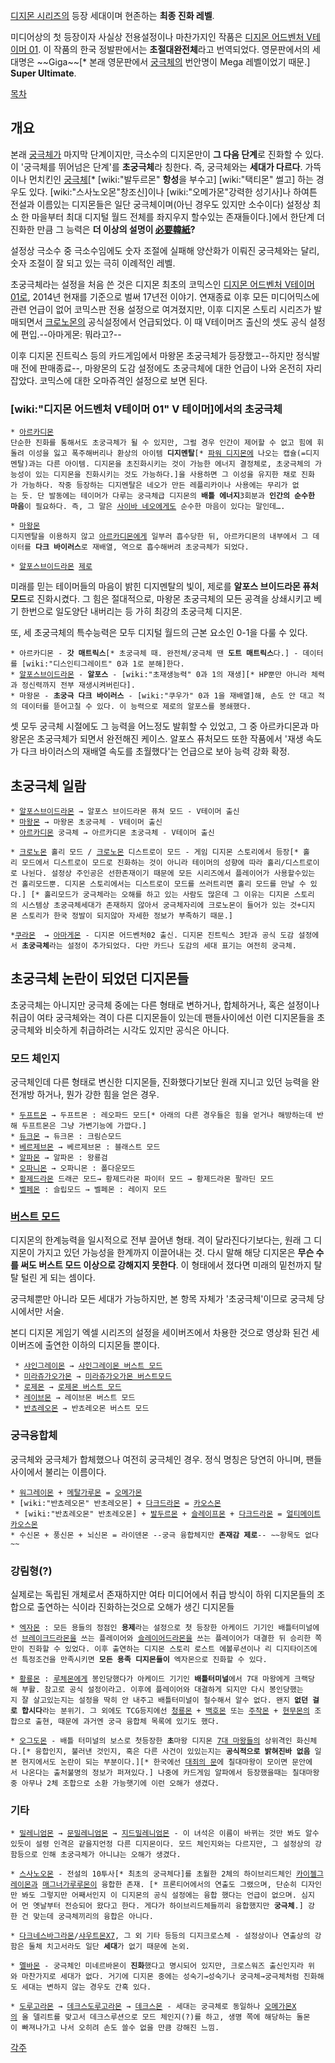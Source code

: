 [[디지몬 시리즈]]의 등장 세대이며 현존하는 '''최종 진화 레벨'''.

미디어상의 첫 등장이자 사실상 전용설정이나 마찬가지인 작품은 [[디지몬 어드벤처 V테이머 01]]. 이 작품의 한국 정발판에서는 '''초절대완전체'''라고 번역되었다. 영문판에서의 세대명은 ~~Giga~~[* 본래 영문판에서 [[궁극체]]의 번안명이 Mega 레벨이었기 때문.] '''Super Ultimate'''.

[[목차]]

== 개요 ==
본래 [[궁극체]]가 마지막 단계이지만, 극소수의 디지몬만이 '''그 다음 단계'''로 진화할 수 있다. 이 '궁극체를 뛰어넘은 단계'를 '''초궁극체'''라 칭한다. 즉, 궁극체와는 '''세대가 다르다'''. 가뜩이나 먼치킨인 [[궁극체]][* [wiki:"발두르몬" '''항성'''을 부수고] [wiki:"택티몬" 썰고] 하는 경우도 있다. [wiki:"스사노오몬"창조신]이나 [wiki:"오메가몬"강력한 성기사]나 하여튼 전설과 이름있는 디지몬들은 일단 궁극체이며(아닌 경우도 있지만 소수이다) 설정상 최소 한 마을부터 최대 디지털 월드 전체를 좌지우지 할수있는 존재들이다.]에서 한단계 더 진화한 만큼 그 능력은 '''더 이상의 설명이 [[必要韓紙]]?'''

설정상 극소수 중 극소수임에도 숫자 조절에 실패해 양산화가 이뤄진 궁극체와는 달리, 숫자 조절이 잘 되고 있는 극히 이례적인 레벨.

초궁극체라는 설정을 처음 쓴 것은 디지몬 최초의 코믹스인 [[디지몬 어드벤처 V테이머 01]]로, 2014년 현재를 기준으로 벌써 17년전 이야기. 연재종료 이후 모든 미디어믹스에 관련 언급이 없어 코믹스판 전용 설정으로 여겨졌지만, 이후 디지몬 스토리 시리즈가 발매되면서 [[크로노몬]]의 공식설정에서 언급되었다. 이 때 V테이머즈 출신의 셋도 공식 설정에 편입.--아마게몬: 뭐라고?--

이후 디지몬 진트릭스 등의 카드게임에서 마왕몬 초궁극체가 등장했고--하지만 정식발매 전에 판매종료--, 마왕몬의 도감 설정에도 초궁극체에 대한 언급이 나와 온전히 자리잡았다. 코믹스에 대한 오마쥬격인 설정으로 보면 된다.


=== [wiki:"디지몬 어드벤처 V테이머 01" V 테이머]에서의 초궁극체 ===
 * [[아르카디몬]]
 단순한 진화를 통해서도 초궁극체가 될 수 있지만, 그럴 경우 인간이 제어할 수 없고 힘에 휘돌려 이성을 잃고 폭주해버리나 환상의 아이템 '''디지멘탈'''[* [[파워 디지몬]]에 나오는 캡슐(=디지멘탈)과는 다른 아이템. 디지몬을 초진화시키는 것이 가능한 에너지 결정체로, 초궁극체의 가능성이 있는 디지몬을 진화시키는 것도 가능하다.]을 사용하면 그 이성을 유지한 채로 진화가 가능하다. 작중 등장하는 디지멘탈은 네오가 만든 레플리카이나 사용에는 무리가 없는 듯. 단 발동에는 테이머가 다루는 궁극체급 디지몬의 '''배틀 에너지'''3회분과 '''인간의 순수한 마음'''이 필요하다. 즉, 그 말은 [[사이바 네오]]에게도 순수한 마음이 있다는 말인데….

 * [[마왕몬]]
 디지멘탈을 이용하지 않고 [[아르카디몬]]에게 일부러 흡수당한 뒤, 아르카디몬의 내부에서 그 데이터를 '''다크 바이러스'''로 재배열, 역으로 흡수해버려 초궁극체가 되었다.

 * [[알포스브이드라몬]] [[제로]]
미래를 믿는 테이머들의 마음이 밝힌 디지멘탈의 빛이, 제로를 '''알포스 브이드라몬 퓨처 모드'''로 진화시켰다. 그 힘은 절대적으로, 마왕몬 초궁극체의 모든 공격을 상쇄시키고 베기 한번으로 일도양단 내버리는 등 가히 최강의 초궁극체 디지몬.

또, 세 초궁극체의 특수능력은 모두 디지털 월드의 근본 요소인 0-1을 다룰 수 있다.

 * 아르카디몬 - '''갓 매트릭스'''[* 초궁극체 때. 완전체/궁극체 땐 '''도트 매트릭스'''다.] - 데이터를 [wiki:"디스인티그레이트" 0과 1로 분해]한다. 
 * [[알포스브이드라몬]] - '''알포스''' - [wiki:"초재생능력" 0과 1의 재생][* HP뿐만 아니라 체력과 정신력까지 전부 재생시켜버린다].
 * 마왕몬 - '''초궁극 다크 바이러스''' - [wiki:"쿠우가" 0과 1을 재배열]해, 손도 안 대고 적의 데이터를 뜯어고칠 수 있다. 이 능력으로 제로의 알포스를 봉쇄했다.

셋 모두 궁극체 시절에도 그 능력을 어느정도 발휘할 수 있었고, 그 중 아르카디몬과 마왕몬은 초궁극체가 되면서 완전해진 케이스. 알포스 퓨처모드 또한 작품에서 '재생 속도가 다크 바이러스의 재배열 속도를 초월했다'는 언급으로 보아 능력 강화 확정.

== 초궁극체 일람 ==
 * [[알포스브이드라몬]] → 알포스 브이드라몬 퓨쳐 모드 - V테이머 출신
 * [[마왕몬]] → 마왕몬 초궁극체 - V테이머 출신
 * [[아르카디몬]] 궁극체 → 아르카디몬 초궁극체 - V테이머 출신

 * [[크로노몬]] 홀리 모드 / [[크로노몬]] 디스트로이 모드 - 게임 디지몬 스토리에서 등장[* 홀리 모드에서 디스트로이 모드로 진화하는 것이 아니라 테이머의 성향에 따라 홀리/디스트로이로 나뉜다. 설정상 주인공은 선한존재이기 때문에 모든 시리즈에서 플레이어가 사용할수있는건 홀리모드뿐. 디지몬 스토리에서는 디스트로이 모드를 쓰러트리면 홀리 모드를 만날 수 있다.] [* 홀리모드가 궁극체라는 오해를 하고 있는 사람도 많은데 그 이유는 디지몬 스토리의 시스템상 초궁극체세대가 존재하지 않아서 궁극체자리에 크로노몬이 들어가 있는 것+디지몬 스토리가 한국 정발이 되지않아 자세한 정보가 부족하기 때문.]

 *[[쿠라몬]]  → [[아마게몬]] - 디지몬 어드벤처02 출신. 디지몬 진트릭스 3탄과 공식 도감 설정에서 '''초궁극체'''라는 설정이 추가되었다. 다만 카드나 도감의 세대 표기는 여전히 궁극체.

== 초궁극체 논란이 되었던 디지몬들 ==
초궁극체는 아니지만 궁극체 중에는 다른 형태로 변하거나, 합체하거나, 혹은 설정이나 취급이 여타 궁극체와는 격이 다른 디지몬들이 있는데 팬들사이에선 이런 디지몬들을 초궁극체와 비슷하게 취급하려는 시각도 있지만 공식은 아니다.

=== 모드 체인지 ===
궁극체인데 다른 형태로 변신한 디지몬들, 진화했다기보단 원래 지니고 있던 능력을 완전개방 하거나, 뭔가 강한 힘을 얻은 경우. 

 * [[두프트몬]] → 두프트몬 : 레오파드 모드[* 아래의 다른 경우들은 힘을 얻거나 해방하는데 반해 두프트몬은 그냥 가변기능에 가깝다.]
 * [[듀크몬]] → 듀크몬 : 크림슨모드
 * [[베르제브몬]] → 베르제브몬 : 블래스트 모드
 * [[알파몬]] → 알파몬 : 왕룡검
 * [[오파니몬]] → 오파니몬 : 폴다운모드
 * [[황제드라몬]] 드래곤 모드→ 황제드라몬 파이터 모드 → 황제드라몬 팔라딘 모드
 * [[벨페몬]] : 슬립모드 → 벨페몬 : 레이지 모드

=== [[버스트 모드]] ===
디지몬의 한계능력을 일시적으로 전부 끌어낸 형태. 격이 달라진다기보다는, 원래 그 디지몬이 가지고 있던 가능성을 한계까지 이끌어내는 것. 다시 말해 해당 디지몬은 '''무슨 수를 써도 버스트 모드 이상으로 강해지지 못한다'''. 이 형태에서 졌다면 미래의 밑천까지 탈탈 털린 게 되는 셈이다.

궁극체뿐만 아니라 모든 세대가 가능하지만, 본 항목 자체가 '초궁극체'이므로 궁극체 당시에서만 서술.

본디 디지몬 게임기 엑셀 시리즈의 설정을 세이버즈에서 차용한 것으로 영상화 된건 세이버즈에 출연한 이하의 디지몬들 뿐이다.

  * [[샤인그레이몬]] → [[샤인그레이몬 버스트 모드]]
  * [[미라쥬가오가몬]] → [[미라쥬가오가몬 버스트모드]]
  * [[로제몬]] → [[로제몬 버스트 모드]]
  * [[레이브몬]] → 레이브몬 버스트 모드
  * [[반쵸레오몬]] → 반쵸레오몬 버스트 모드

=== 궁극융합체 ===
궁극체와 궁극체가 합체했으나 여전히 궁극체인 경우. 정식 명칭은 당연히 아니며, 팬들 사이에서 불리는 이름이다.

 * [[워그레이몬]] + [[메탈가루몬]] = [[오메가몬]]
 * [wiki:"반쵸레오몬" 반초레오몬] + [[다크드라몬]] = [[카오스몬]]
  * [wiki:"반쵸레오몬" 반초레오몬] + [[발두르몬]] + [[슬레이프몬]] + [[다크드라몬]] = [[얼티메이트카오스몬]]
 * 수신몬 + 풍신몬 + 뇌신몬 = 라이덴몬 --궁극 융합체지만 '''존재감 제로'''-- ~~항목도 없다~~

=== 강림형(?) ===
실제로는 독립된 개체로서 존재하지만 여타 미디어에서 취급 방식이 하위 디지몬들의 조합으로 출연하는 식이라 진화하는것으로 오해가 생긴 디지몬들

 * [[엑자몬]] : 모든 용들의 정점인 '''용제'''라는 설정으로 첫 등장한 아케이드 기기인 배틀터미널에선 [[브레이크드라몬]]을 쓰는 플레이어와 [[슬레이어드라몬]]을 쓰는 플레이어가 대결한 뒤 승리한 쪽만이 진화할 수 있었다. 이후 출연하는 디지몬 스토리 로스트 에볼루션이나 리 디지타이즈에선 특정조건을 만족시키면 '''모든 용족 디지몬들이''' 엑자몬으로 진화할 수 있다.

 * [[황룡몬]] : [[루체몬]]에게 봉인당했다가 아케이드 기기인 '''배틀터미널'''에서 7대 마왕에게 크랙당해 부활. 참고로 공식 설정이라고. 이후에 플레이어와 대결하게 되지만 다시 봉인당했는지 잘 살고있는지는 설정을 딱히 안 내주고 배틀터미널이 철수해서 알수 없다. 왠지 '''없던 걸로 합시다'''라는 분위기. 그 외에도 TCG등지에선 [[청룡몬]] + [[백호몬]] 또는 [[주작몬]] + [[현무몬]]의 조합으로 출현, 때문에 과거엔 궁극 융합체 목록에 있기도 했다.

 * [[오그도몬]] - 배틀 터미널의 보스로 첫등장한 '''초'''마왕 디지몬 [[7대 마왕]]들의 상위격인 화신체다.[* 융합인지, 불러낸 것인지, 혹은 다른 사건이 있있는지는 '''공식적으로 밝혀진바 없음''' 일본 현지에서도 논란이 되는 부분이다.][* 한국에선 [http://img4.wikia.nocookie.net/__cb20100226185349/digimon/images/f/f6/Gate_of_Deadly_Sins_Bx-148_%28DM%29.jpg 대죄의 문]에 칠대마왕이 모이면 문안에서 나온다는 출처불명의 정보가 퍼져있다.] 나중에 카드게임 알파에서 등장했을때는 칠대마왕중 아무나 2체 조합으로 소환 가능햇기에 이런 오해가 생겼다.

=== 기타 ===
 * [[밀레니엄몬]] → [[문밀레니엄몬]] → [[지드밀레니엄몬]] - 이 녀석은 이름이 바뀌는 것만 봐도 알수있듯이 설령 인격은 같을지언정 다른 디지몬이다. 모드 체인지와는 다르지만, 그 설정상의 강함등으로 인해 초궁극체가 아니냐는 오해가 생겼다. 

 * [[스사노오몬]] - 전설의 10투사[* 최초의 궁극체다]를 초월한 2체의 하이브리드체인 [[카이젤그레이몬]]과 [[매그너가루루몬]]이 융합한 존재. [* 프론티어에서의 연출도 그랬으며, 단순히 디자인만 봐도 그렇지만 어째서인지 이 디지몬의 공식 설정에는 융합 했다는 언급이 없으며. 심지어 먼 옛날부터 전승되어 왔다고 한다. 게다가 하이브리드체들끼리 융합했지만 '''궁극체'''.] 강한 건 맞는데 궁극체끼리의 융합은 아니다.

 * [[다크네스바그라몬]]/[[샤우트몬X7]], 그 외 기타 등등의 디지크로스체 - 설정상이나 연출상의 강함은 둘체 치고서라도 일단 '''세대'''가 없기 때문에 논외.

 * [[멜바몬]] - 궁극체인 미네르바몬이 '''진화'''했다고 명시되어 있지만, 크로스워즈 출신인지라 위와 마찬가지로 세대가 없다. 거기에 디지몬 중에는 성숙기→성숙기나 궁극체→궁극체처럼 진화해도 세대는 변하지 않는 경우도 간혹 있다.

 * [[도루고라몬]] → [[데크스도루고라몬]] → [[데크스몬]] - 세대는 궁극체로 동일하나 [[오메가몬]]X의 올 델리트를 맞고서 데크스루션으로 모드 체인지(?)를 하고, 생명 쪽에 해당하는 돌몬이 빠져나가고 나서 오히려 손도 쓸수 없을 만큼 강해진 느낌.

[[각주]]
